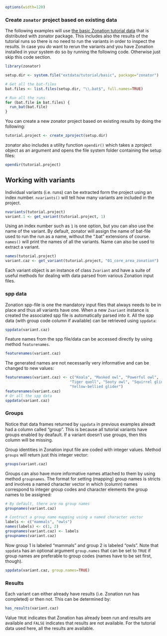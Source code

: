 <!--
%\VignetteEngine{knitr::knitr}
%\VignetteIndexEntry{Create zonator project based on existing data}
-->

```r
options(width=120)
```

### Create `zonator` project based on existing data

The following examples will use 
[the basic Zonation tutorial data](https://github.com/cbig/zonation-tutorial/tree/master/basic)
that is distributed with zonator package. This includes also the results of the
tutorial runs so there is no need to run the variants in order to inspect the
results. In case you *do* want to rerun the variants and you have Zonation
installed in your system do so by running the following code. Otherwise just
skip this code section.

```r
library(zonator)

setup.dir <- system.file("extdata/tutorial/basic", package="zonator")

# Get all the bat-files
bat.files <- list.files(setup.dir, "\\.bat$", full.names=TRUE)

# Run all the runs
for (bat.file in bat.files) {
  run_bat(bat.file)
}

```

You can create a new zonator project based on existing results by doing the 
following:

```r
tutorial.project <- create_zproject(setup.dir)
```

zonator also includes a utility function `opendir()` which takes a zproject
object as an argument and opens the file system folder containing the setup
files:

```r
opendir(tutorial.project)
```

## Working with variants

Individual variants (i.e. runs) can be extracted form the project using an 
index number. `nvariants()` will tell how many variants are included in the 
project.

```r
nvariants(tutorial.project)
variant.1 <- get_variant(tutorial.project, 1)
```

Using an index number such as `1` is one option, but you can also use the name
of the variant. By default, zonator will assign the name of bat-file used to run
the run as a name, without the ".bat" extensions of course. `names()` will print 
the names of all the variants. Name can also be used to extract a variant.

```r
names(tutorial.project)
variant.caz <- get_variant(tutorial.project, "01_core_area_zonation")
```

Each variant object is an instance of class `Zvariant` and have a suite of 
useful methods for dealing with data parsed from various Zonation input files.

### spp data

Zonation spp-file is one the mandatory input files that always needs to be in
place and thus all variants have one. When a new `Zvariant` instance is created
the associated spp file is automatically parsed into it. All the spp data 
(with group code column if available) can be retrieved using `sppdata`:

```r
sppdata(variant.caz)
```

Feature names from the spp file/data can be accessed directly by using method
`featurenames`.

```r
featurenames(variant.caz)
```

The generated names are not necessarily very informative and can be changed to
new values:

```r
featurenames(variant.caz) <- c("Koala", "Masked owl", "Powerful owl", 
                             "Tiger quoll", "Sooty owl", "Squirrel glider",
                             "Yellow-bellied glider")
featurenames(variant.caz)
# Or all the spp data
sppdata(variant.caz)
```

### Groups

Notice that data frames returned by `sppdata` in previous examples alreadt had
a column called "group". This is because all tutorial variants have groups 
enabled by deafault. If a variant doesn't use groups, then this column will be
missing.

Group identities in Zonation input file are coded with integer values. Method
`groups` will return just this integer vector:

```r
groups(variant.caz)
```

Groups can also have more informative names attached to them by using method
`groupnames`. The format for setting (mapping) group names is stricts and 
involves a named character vector in which (column) names correspond to integer
group codes and character elements the group names to be assigned:

```r
# By default, there are no group names
groupnames(variant.caz)

# Contruct a group name mapping using a named character vector
labels <- c("mammals", "owls")
names(labels) <- c(1, 2)
groupnames(variant.caz) <- labels
groupnames(variant.caz)
```

Now group 1 is labeled "mammals" and group 2 is labeled "owls". Note that 
`sppdata` has an optional argument `group.names` that can be set to `TRUE`
if group names are preferable to group codes (names have to be set first,
though).

```r
sppdata(variant.caz, group.names=TRUE)
```


### Results

Each variant can either already have results (i.e. Zonation run has completed) 
or then not. This can be determined by:

```r
has_results(variant.caz)
```

Value `TRUE` indicates that Zonation has already been run and results are 
available and `FALSE` indicates that results are not available. For the tutorial
data used here, all the results are available.
